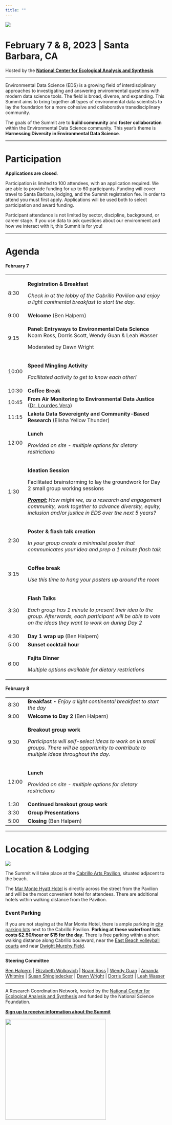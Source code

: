 ```yaml
---
title: ""
---
```


![](img/eds-banner-date-location.jpg){fig-align="center"}

# **February 7 & 8, 2023 \| Santa Barbara, CA**

Hosted by the [**National Center for Ecological Analysis and Synthesis**](https://www.nceas.ucsb.edu/)

------------------------------------------------------------------------

Environmental Data Science (EDS) is a growing field of interdisciplinary approaches to investigating and answering environmental questions with modern data science tools. The field is broad, diverse, and expanding. This Summit aims to bring together all types of environmental data scientists to lay the foundation for a more cohesive and collaborative transdisciplinary community.

The goals of the Summit are to **build community** and **foster collaboration** within the Environmental Data Science community. This year's theme is **Harnessing Diversity in Environmental Data Science**.

------------------------------------------------------------------------

# Participation

**Applications are closed**.

Participation is limited to 100 attendees, with an application required. We are able to provide funding for up to 60 participants. Funding will cover travel to Santa Barbara, lodging, and the Summit registration fee. In order to attend you must first apply. Applications will be used both to select participation and award funding.

Participant attendance is not limited by sector, discipline, background, or career stage. If you use data to ask questions about our environment and how we interact with it, this Summit is for you!

------------------------------------------------------------------------

# Agenda

#### **February 7**

+---------+----------------------------------------------------------------------------------------------------------------------------------------------------------------------------------------+
| 8:30    | **Registration & Breakfast**                                                                                                                                                           |
|         |                                                                                                                                                                                        |
|         | *Check in at the lobby of the Cabrillo Pavilion and enjoy a light continental breakfast to start the day.*                                                                             |
+---------+----------------------------------------------------------------------------------------------------------------------------------------------------------------------------------------+
| 9:00    | **Welcome** (Ben Halpern)                                                                                                                                                              |
+---------+----------------------------------------------------------------------------------------------------------------------------------------------------------------------------------------+
| 9:15    | **Panel: Entryways to Environmental Data Science**\                                                                                                                                    |
|         | Noam Ross, Dorris Scott, Wendy Guan & Leah Wasser                                                                                                                                      |
|         |                                                                                                                                                                                        |
|         | Moderated by Dawn Wright                                                                                                                                                               |
+---------+----------------------------------------------------------------------------------------------------------------------------------------------------------------------------------------+
| 10:00   | **Speed Mingling Activity**                                                                                                                                                            |
|         |                                                                                                                                                                                        |
|         | *Facilitated activity to get to know each other!*                                                                                                                                      |
+---------+----------------------------------------------------------------------------------------------------------------------------------------------------------------------------------------+
| 10:30   | **Coffee Break**                                                                                                                                                                       |
+---------+----------------------------------------------------------------------------------------------------------------------------------------------------------------------------------------+
| 10:45   | **From Air Monitoring to Environmental Data Justice** ([Dr. Lourdes Vera](https://lourdesvera.github.io/))                                                                             |
+---------+----------------------------------------------------------------------------------------------------------------------------------------------------------------------------------------+
| 11:15   | **Lakota Data Sovereignty and Community-Based Research** (Elisha Yellow Thunder)                                                                                                       |
+---------+----------------------------------------------------------------------------------------------------------------------------------------------------------------------------------------+
| 12:00   | **Lunch**                                                                                                                                                                              |
|         |                                                                                                                                                                                        |
|         | *Provided on site - multiple options for dietary restrictions*                                                                                                                         |
+---------+----------------------------------------------------------------------------------------------------------------------------------------------------------------------------------------+
| 1:30    | **Ideation Session**                                                                                                                                                                   |
|         |                                                                                                                                                                                        |
|         | Facilitated brainstorming to lay the groundwork for Day 2 small group working sessions                                                                                                 |
|         |                                                                                                                                                                                        |
|         | [***Prompt:***]{.underline} *How might we, as a research and engagement community, work together to advance diversity, equity, inclusion and/or justice in EDS over the next 5 years?* |
+---------+----------------------------------------------------------------------------------------------------------------------------------------------------------------------------------------+
| 2:30    | **Poster & flash talk creation**                                                                                                                                                       |
|         |                                                                                                                                                                                        |
|         | *In your group create a minimalist poster that communicates your idea and prep a 1 minute flash talk*                                                                                  |
+---------+----------------------------------------------------------------------------------------------------------------------------------------------------------------------------------------+
| 3:15    | **Coffee break**                                                                                                                                                                       |
|         |                                                                                                                                                                                        |
|         | *Use this time to hang your posters up around the room*                                                                                                                                |
+---------+----------------------------------------------------------------------------------------------------------------------------------------------------------------------------------------+
| 3:30    | **Flash Talks**                                                                                                                                                                        |
|         |                                                                                                                                                                                        |
|         | *Each group has 1 minute to present their idea to the group. Afterwards, each participant will be able to vote on the ideas they want to work on during Day 2*                         |
+---------+----------------------------------------------------------------------------------------------------------------------------------------------------------------------------------------+
| 4:30    | **Day 1 wrap up** (Ben Halpern)                                                                                                                                                        |
+---------+----------------------------------------------------------------------------------------------------------------------------------------------------------------------------------------+
| 5:00    | **Sunset cocktail hour**                                                                                                                                                               |
+---------+----------------------------------------------------------------------------------------------------------------------------------------------------------------------------------------+
| 6:00    | **Fajita Dinner**                                                                                                                                                                      |
|         |                                                                                                                                                                                        |
|         | *Multiple options available for dietary restrictions*                                                                                                                                  |
+---------+----------------------------------------------------------------------------------------------------------------------------------------------------------------------------------------+

#### **February 8**

+---------+-------------------------------------------------------------------------------------------------------------------------------------------------+
| 8:30    | **Breakfast -** *Enjoy a light continental breakfast to start the day*                                                                          |
+---------+-------------------------------------------------------------------------------------------------------------------------------------------------+
| 9:00    | **Welcome to Day 2** (Ben Halpern)                                                                                                              |
+---------+-------------------------------------------------------------------------------------------------------------------------------------------------+
| 9:30    | **Breakout group work**                                                                                                                         |
|         |                                                                                                                                                 |
|         | *Participants will self-select ideas to work on in small groups. There will be opportunity to contribute to multiple ideas throughout the day.* |
+---------+-------------------------------------------------------------------------------------------------------------------------------------------------+
| 12:00   | **Lunch**                                                                                                                                       |
|         |                                                                                                                                                 |
|         | *Provided on site - multiple options for dietary restrictions*                                                                                  |
+---------+-------------------------------------------------------------------------------------------------------------------------------------------------+
| 1:30    | **Continued breakout group work**                                                                                                               |
+---------+-------------------------------------------------------------------------------------------------------------------------------------------------+
| 3:30    | **Group Presentations**                                                                                                                         |
+---------+-------------------------------------------------------------------------------------------------------------------------------------------------+
| 5:00    | **Closing** (Ben Halpern)                                                                                                                       |
+---------+-------------------------------------------------------------------------------------------------------------------------------------------------+

------------------------------------------------------------------------

# Location & Lodging

![](img/2M9A9814-Pano.jpg){fig-align="center"}

The Summit will take place at the [Cabrillo Arts Pavilion](https://cabrillopavilion.santabarbaraca.gov/), situated adjacent to the beach.

The [Mar Monte Hyatt Hotel](https://www.hyatt.com/en-US/hotel/california/mar-monte-hotel/sbars) is directly across the street from the Pavilion and will be the most convenient hotel for attendees. There are additional hotels within walking distance from the Pavilion.

### Event Parking

If you are not staying at the Mar Monte Hotel, there is ample parking in [city parking lots](https://goo.gl/maps/6iihTuXCtmYxbrEz9) next to the Cabrillo Pavilion. **Parking at these waterfront lots costs \$2.50/hour or \$15 for the day**. There is free parking within a short walking distance along Cabrillo boulevard, near the [East Beach volleyball courts](https://goo.gl/maps/YoLd2nJwcmH4cqhy7) and near [Dwight Murphy Field](https://goo.gl/maps/y82sUHe4TAHgDcLp9). \

------------------------------------------------------------------------

**Steering Committee**

[Ben Halpern](https://www.nceas.ucsb.edu/about-us/our-people) \| [Elizabeth Wolkovich](https://biodiversity.ubc.ca/people/faculty/elizabeth-m-wolkovich) \| [Noam Ross](https://www.noamross.net/) \| [Wendy Guan](https://scholar.harvard.edu/wendy-guan/home) \| [Amanda Whitmire](https://library.stanford.edu/people/thalassa) \| [Susan Shingledecker](https://www.esipfed.org/about/staff/susan-shingledecker) \| [Dawn Wright](https://dusk.geo.orst.edu/index.html) \| [Dorris Scott](https://dscott.netlify.app/) \| [Leah Wasser](https://www.leahwasser.com/)

------------------------------------------------------------------------

A Research Coordination Network, hosted by the [National Center for Ecological Analysis and Synthesis](https://www.nceas.ucsb.edu/) and funded by the National Science Foundation.

[**Sign up to receive information about the Summit**](https://landing.mailerlite.com/webforms/landing/a5o1r3)

![](img/NCEAS-full%20logo-4C.png){fig-align="center" width="314"}
